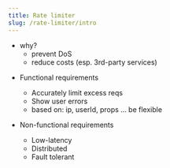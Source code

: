 ```yaml
---
title: Rate limiter
slug: /rate-limiter/intro
---
```


- why?
  - prevent DoS
  - reduce costs (esp. 3rd-party services)

* Functional requirements

  - Accurately limit excess reqs
  - Show user errors
  - based on: ip, userId, props ... be flexible

* Non-functional requirements

  - Low-latency
  - Distributed
  - Fault tolerant
